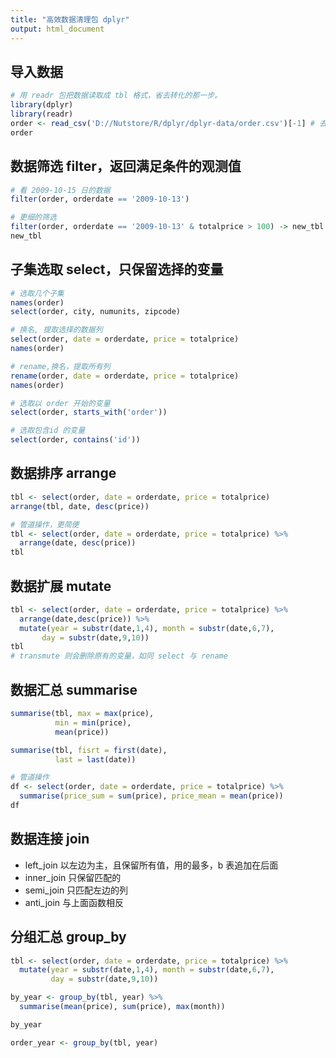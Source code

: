 ```yaml
---
title: "高效数据清理包 dplyr"
output: html_document
---
```


## 导入数据
```r
# 用 readr 包把数据读取成 tbl 格式，省去转化的那一步。
library(dplyr)
library(readr)
order <- read_csv('D://Nutstore/R/dplyr/dplyr-data/order.csv')[-1] # 去除空名的第一列
order
```

## 数据筛选 filter，返回满足条件的观测值
```r
# 看 2009-10-15 日的数据
filter(order, orderdate == '2009-10-13')

# 更细的筛选
filter(order, orderdate == '2009-10-13' & totalprice > 100) -> new_tbl
new_tbl
```

## 子集选取 select，只保留选择的变量
```r
# 选取几个子集
names(order)
select(order, city, numunits, zipcode)

# 换名, 提取选择的数据列
select(order, date = orderdate, price = totalprice)
names(order)

# rename,换名，提取所有列
rename(order, date = orderdate, price = totalprice)
names(order)

# 选取以 order 开始的变量
select(order, starts_with('order'))

# 选取包含id 的变量
select(order, contains('id'))
```

## 数据排序 arrange 
```r
tbl <- select(order, date = orderdate, price = totalprice)
arrange(tbl, date, desc(price))

# 管道操作，更简便
tbl <- select(order, date = orderdate, price = totalprice) %>%
  arrange(date, desc(price))
tbl
```

## 数据扩展 mutate
```r
tbl <- select(order, date = orderdate, price = totalprice) %>%
  arrange(date,desc(price)) %>%
  mutate(year = substr(date,1,4), month = substr(date,6,7), 
       day = substr(date,9,10))
tbl
# transmute 则会删除原有的变量，如同 select 与 rename
```

## 数据汇总 summarise
```r
summarise(tbl, max = max(price),
          min = min(price),
          mean(price))

summarise(tbl, fisrt = first(date),
          last = last(date))

# 管道操作
df <- select(order, date = orderdate, price = totalprice) %>%
  summarise(price_sum = sum(price), price_mean = mean(price))
df
```
  
## 数据连接 join

- left_join 以左边为主，且保留所有值，用的最多，b 表追加在后面
- inner_join 只保留匹配的
- semi_join 只匹配左边的列
- anti_join 与上面函数相反

## 分组汇总 group_by 
```r
tbl <- select(order, date = orderdate, price = totalprice) %>%
  mutate(year = substr(date,1,4), month = substr(date,6,7), 
         day = substr(date,9,10))

by_year <- group_by(tbl, year) %>%
  summarise(mean(price), sum(price), max(month))

by_year

order_year <- group_by(tbl, year)
```